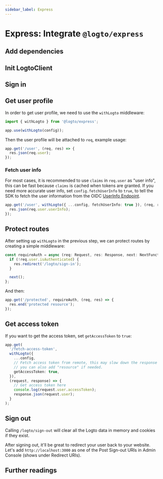```yaml
---
sidebar_label: Express
---
```



# Express: Integrate `@logto/express`

<AppNote type="Traditional Web" />

## Add dependencies

<AddSdk />

## Init LogtoClient

<InitClient />

## Sign in

<ImplementSignIn />

## Get user profile

In order to get user profile, we need to use the `withLogto` middleware:

```ts
import { withLogto } from '@logto/express';

app.use(withLogto(config));
```

Then the user profile will be attached to `req`, example usage:

```ts
app.get('/user', (req, res) => {
  res.json(req.user);
});
```

### Fetch user info

For most cases, it is recommended to use `claims` in `req.user` as "user info", this can be fast because `claims` is cached when tokens are granted. If you need more accurate user info, set `config.fetchUserInfo` to `true`, to tell the SDK to fetch the user information from the OIDC [UserInfo Endpoint](https://openid.net/specs/openid-connect-core-1_0.html#UserInfo).

```ts
app.get('/user', withLogto({ ...config, fetchUserInfo: true }), (req, res) => {
  res.json(req.user.userInfo);
});
```

<UserInformationClaims />

## Protect routes

After setting up `withLogto` in the previous step, we can protect routes by creating a simple middleware:

```ts
const requireAuth = async (req: Request, res: Response, next: NextFunction) => {
  if (!req.user.isAuthenticated) {
    res.redirect('/logto/sign-in');
  }

  next();
};
```

And then:

```ts
app.get('/protected', requireAuth, (req, res) => {
  res.end('protected resource');
});
```

## Get access token

If you want to get the access token, set `getAccessToken` to `true`:

```ts
app.get(
  '/fetch-access-token',
  withLogto({
    ...config,
    // Fetch access token from remote, this may slow down the response time,
    // you can also add "resource" if needed.
    getAccessToken: true,
  }),
  (request, response) => {
    // Get access token here
    console.log(request.user.accessToken);
    response.json(request.user);
  }
);
```

## Sign out

Calling `/logto/sign-out` will clear all the Logto data in memory and cookies if they exist.

After signing out, it'll be great to redirect your user back to your website. Let's add `http://localhost:3000` as one of the Post Sign-out URIs in Admin Console (shows under Redirect URIs).

## Further readings

<FurtherReadings />
